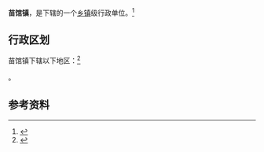 {{中国乡级行政区|37/08/31/105/000}}

'''苗馆镇'''，是{{PRC admin/fullname|37/08/31/105/000|3}}下辖的一个[[乡镇|乡镇]]级行政单位。<ref>{{PRC admin/ref sgc|{{PRC admin/parent|37/08/31/105/000}}}}</ref>

== 行政区划 ==

苗馆镇下辖以下地区：<ref>{{PRC admin/ref sgc|37/08/31/105/000}}</ref>

{{PRC admin/children|37/08/31/105/000}}。

== 参考资料 ==

{{reflist}}

{{行政区划小作品}}
{{PRC admin/navcat|37/08/31/105/000}}